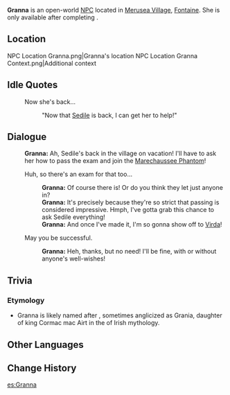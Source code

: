 {{Meta
<!-- Remove this template after adding the missing info -->
|missing_NPC_profile  = yes
}}
{{Character Infobox
|type             = Open-World NPC
|group            = Melusine
|image            = NPC Granna.png
|realname         = <!-- Optional, if different from in-game name -->
|deceased         = <!-- Past (for deceased prior to events of the game) or free response -->
|region           = Fontaine
|location         = Fontaine
|affiliation      = 
|title            = 

|ancestry         = <!-- Clan/family -->
|father           = 
|mother           = 
|spouse           = 
|sibling          = 
|child            = 
|relative         = 

|voiceEN          = 
|voiceCN          = 
|voiceJP          = 
|voiceKR          = 
|dialoguereward   = 
}}
'''Granna''' is an open-world [[NPC]] located in [[Merusea Village]], [[Fontaine]]. She is only available after completing {{Quest|Ancient Colors}}.
<!-- Following a certain dialogue branch for the first time gives the player AMOUNT_AS_WORD [[Item]]. -->

==Location==
<gallery>
NPC Location Granna.png|Granna's location
NPC Location Granna Context.png|Additional context
</gallery>
<!--
==Profile==
Detailed story/lore information goes here.
''(To be added.)''

===Appearance===
Keep appearance section short and concise. Limit to 2 paragraphs with 3-4 sentences each.
''(To be added.)''

==Quests and Events==
{{Quests and Events}}
-->
==Idle Quotes==
{{Dialogue Start}}
: {{DIcon|Idle}} Now she's back...
::{{A|VO Granna 01.ogg}} "Now that [[Sedile]] is back, I can get her to help!"
{{Dialogue End}}

==Dialogue==
{{Dialogue Start}}
:'''Granna:''' Ah, Sedile's back in the village on vacation! I'll have to ask her how to pass the exam and join the [[Marechaussee Phantom]]!
:{{DIcon}} Huh, so there's an exam for that too...
::'''Granna:''' Of course there is! Or do you think they let just anyone in?
::'''Granna:''' It's precisely because they're so strict that passing is considered impressive. Hmph, I've gotta grab this chance to ask Sedile everything!
::'''Granna:''' And once I've made it, I'm so gonna show off to [[Virda]]!
:{{DIcon}} May you be successful.
::'''Granna:''' Heh, thanks, but no need! I'll be fine, with or without anyone's well-wishes!
{{Dialogue End}}
<!--
==Event Dialogue==
===Event Name===
{{Dialogue Start}}
:'''Granna:'''
{{Dialogue End}}
-->
==Trivia==
===Etymology===
* Granna is likely named after {{w|Gráinne}}, sometimes anglicized as Grania, daughter of king Cormac mac Airt in the {{w|Fianna Cycle}} of Irish mythology.

==Other Languages==
{{Other Languages|default_hidden=1
|en      = Granna
|zhs     = 嘉莱娜
|zhs_rm  = Jiāláinà
|zht     = 嘉萊娜
|zht_rm  = Jiāláinà
|ja      = グラーニャ
|ja_rm   = Guraanya
|ko      = 그란나
|es      = Granna
|fr      = Granna
|ru      = Гранна
|th      = Granna
|vi      = Granna
|de      = Granna
|id      = Granna
|pt      = Granna
|tr      = Granna
|it      = Granna
}}

==Change History==
{{Change History|4.0}}
<!--
==References==
{{Reflist}}
-->

[[es:Granna]]